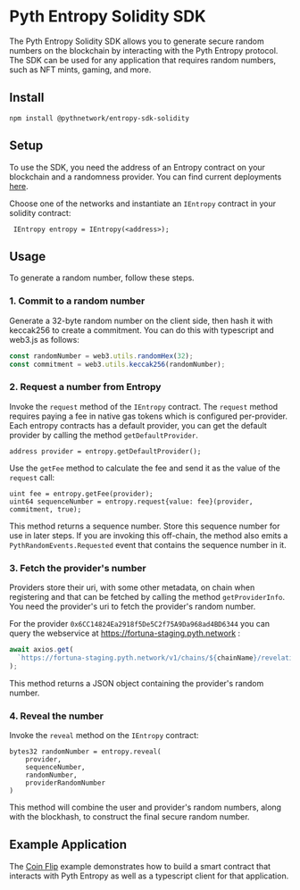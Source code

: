 # Pyth Entropy Solidity SDK

The Pyth Entropy Solidity SDK allows you to generate secure random numbers on the blockchain by
interacting with the Pyth Entropy protocol.
The SDK can be used for any application that requires random numbers, such as NFT mints, gaming, and more.

## Install

```shell copy
npm install @pythnetwork/entropy-sdk-solidity
```

## Setup

To use the SDK, you need the address of an Entropy contract on your blockchain and a randomness provider.
You can find current deployments [here](evm.mdx).

Choose one of the networks and instantiate an `IEntropy` contract in your solidity contract:

```solidity copy
 IEntropy entropy = IEntropy(<address>);
```

## Usage

To generate a random number, follow these steps.

### 1. Commit to a random number

Generate a 32-byte random number on the client side, then hash it with keccak256 to create a commitment.
You can do this with typescript and web3.js as follows:

```typescript copy
const randomNumber = web3.utils.randomHex(32);
const commitment = web3.utils.keccak256(randomNumber);
```

### 2. Request a number from Entropy

Invoke the `request` method of the `IEntropy` contract.
The `request` method requires paying a fee in native gas tokens which is configured per-provider.
Each entropy contracts has a default provider, you can get the default provider by calling the method `getDefaultProvider`.

```solidity copy
address provider = entropy.getDefaultProvider();
```

Use the `getFee` method to calculate the fee and send it as the value of the `request` call:

```solidity copy
uint fee = entropy.getFee(provider);
uint64 sequenceNumber = entropy.request{value: fee}(provider, commitment, true);
```

This method returns a sequence number. Store this sequence number for use in later steps.
If you are invoking this off-chain, the method also emits a `PythRandomEvents.Requested` event that contains the sequence number in it.

### 3. Fetch the provider's number

Providers store their uri, with some other metadata, on chain when registering and that can be fetched by calling the method `getProviderInfo`.
You need the provider's uri to fetch the provider's random number.

For the provider `0x6CC14824Ea2918f5De5C2f75A9Da968ad4BD6344` you can query the webservice at https://fortuna-staging.pyth.network :

```typescript copy
await axios.get(
  `https://fortuna-staging.pyth.network/v1/chains/${chainName}/revelations/${sequenceNumber}`
);
```

This method returns a JSON object containing the provider's random number.

### 4. Reveal the number

Invoke the `reveal` method on the `IEntropy` contract:

```solidity copy
bytes32 randomNumber = entropy.reveal(
    provider,
    sequenceNumber,
    randomNumber,
    providerRandomNumber
)
```

This method will combine the user and provider's random numbers, along with the blockhash, to construct the final secure random number.

## Example Application

The [Coin Flip](https://github.com/pyth-network/pyth-crosschain/tree/main/target_chains/ethereum/examples/coin_flip) example demonstrates how to build a smart contract that
interacts with Pyth Entropy as well as a typescript client for that application.
